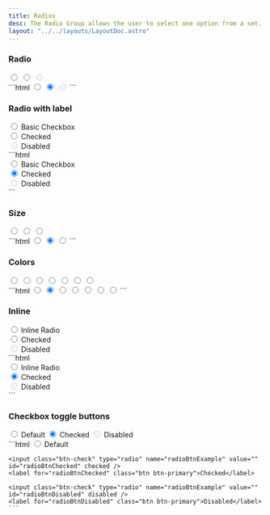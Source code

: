 ```yaml
---
title: Radios
desc: The Radio Group allows the user to select one option from a set.
layout: "../../layouts/LayoutDoc.astro"
---
```



### Radio

<Example>
  <div slot='preview' class="not-prose">
    <label for="radioDefault" class="form-check-input-wrapper">
      <input class="form-check-input" type="radio" name='radioDefault' value="" id="radioDefault" />
    </label>
    <label for="radioChecked" class="form-check-input-wrapper">
      <input class="form-check-input" type="radio" name='radioDefault' value="" id="radioChecked" checked />
    </label>
    <label for="radioDisabled" class="form-check-input-wrapper">
      <input class="form-check-input" type="radio" name='radioDefault' value="" id="radioDisabled" disabled />
    </label>
  </div>
  <div slot="code">
    ```html
    <label for="radioDefault" class="form-check-input-wrapper">
      <input class="form-check-input" type="radio" name='radioDefault' value="" id="radioDefault" />
    </label>
    <label for="radioChecked" class="form-check-input-wrapper">
      <input class="form-check-input" type="radio" name='radioDefault' value="" id="radioChecked" checked />
    </label>
    <label for="radioDisabled" class="form-check-input-wrapper">
      <input class="form-check-input" type="radio" name='radioDefault' value="" id="radioDisabled" disabled />
    </label>
    ```
  </div>
</Example>

### Radio with label

<Example>
  <div slot='preview' class="not-prose">
  <div class="form-check">
    <label for="radioDefaultLabel" class="form-check-input-wrapper">
      <input class="form-check-input" type="radio" name="radioDefaultLabel" value="" id="radioDefaultLabel" />
    </label>
    <label for="radioDefaultLabel" class="form-check-label">Basic Checkbox</label>
  </div>
  <div class="form-check">
    <label for="radioCheckedLabel" class="form-check-input-wrapper">
      <input class="form-check-input" type="radio" name="radioDefaultLabel" value="" id="radioCheckedLabel" checked />
    </label>
    <label for="radioCheckedLabel" class="form-check-label">Checked</label>
  </div>
  <div class="form-check">
    <label for="radioDisabledLabel" class="form-check-input-wrapper">
      <input class="form-check-input" type="radio" name="radioDefaultLabel" value="" id="radioDisabledLabel" disabled />
    </label>
    <label for="radioDisabledLabel" class="form-check-label">Disabled</label>
  </div>
  </div>
  <div slot="code">
    ```html
    <div class="form-check">
      <label for="radioDefaultLabel" class="form-check-input-wrapper">
        <input class="form-check-input" type="radio" name="radioDefaultLabel" value="" id="radioDefaultLabel" />
      </label>
      <label for="radioDefaultLabel" class="form-check-label">Basic Checkbox</label>
    </div>
    <div class="form-check">
      <label for="radioCheckedLabel" class="form-check-input-wrapper">
        <input class="form-check-input" type="radio" name="radioDefaultLabel" value="" id="radioCheckedLabel" checked />
      </label>
      <label for="radioCheckedLabel" class="form-check-label">Checked</label>
    </div>
    <div class="form-check">
      <label for="radioDisabledLabel" class="form-check-input-wrapper">
        <input class="form-check-input" type="radio" name="radioDefaultLabel" value="" id="radioDisabledLabel" disabled />
      </label>
      <label for="radioDisabledLabel" class="form-check-label">Disabled</label>
    </div>
    ```
  </div>
</Example>

### Size

<Example>
  <div slot='preview' class="not-prose">
    <label for="radioSmall" class="form-check-input-wrapper">
      <input class="form-check-input" type="radio" name="radioSizes" value="" id="radioSmall" />
    </label>
    <label for="radioMedium" class="form-check-input-wrapper">
      <input class="form-check-input form-check-md" type="radio" name="radioSizes" value="" id="radioMedium" checked />
    </label>
    <label for="radioLarge" class="form-check-input-wrapper">
      <input class="form-check-input form-check-lg" type="radio" name="radioSizes" value="" id="radioLarge" />
    </label>
  </div>
  <div slot="code">
    ```html
    <label for="radioSmall" class="form-check-input-wrapper">
      <input class="form-check-input" type="radio" name="radioSizes" value="" id="radioSmall" />
    </label>
    <label for="radioMedium" class="form-check-input-wrapper">
      <input class="form-check-input form-check-md" type="radio" name="radioSizes" value="" id="radioMedium" checked />
    </label>
    <label for="radioLarge" class="form-check-input-wrapper">
      <input class="form-check-input form-check-lg" type="radio" name="radioSizes" value="" id="radioLarge" />
    </label>
    ```
  </div>
</Example>

### Colors

<Example>
  <div slot='preview' class="not-prose">
    <label for="radioPrimary" class="form-check-input-wrapper">
      <input class="form-check-input" type="radio" name="radioColors" value="" id="radioPrimary" />
    </label>
    <label for="radioSecondary" class="form-check-input-wrapper">
      <input class="form-check-input form-check-secondary" type="radio" name="radioColors" value="" id="radioSecondary" checked />
    </label>
    <label for="radioInfo" class="form-check-input-wrapper">
      <input class="form-check-input form-check-info" type="radio" name="radioColors" value="" id="radioInfo" />
    </label>
    <label for="radioSuccess" class="form-check-input-wrapper">
      <input class="form-check-input form-check-success" type="radio" name="radioColors" value="" id="radioSuccess" />
    </label>
    <label for="radioWarning" class="form-check-input-wrapper">
      <input class="form-check-input form-check-warning" type="radio" name="radioColors" value="" id="radioWarning" />
    </label>
    <label for="radioError" class="form-check-input-wrapper">
      <input class="form-check-input form-check-error" type="radio" name="radioColors" value="" id="radioError" />
    </label>
    <label for="radioNeutral" class="form-check-input-wrapper">
      <input class="form-check-input form-check-neutral" type="radio" name="radioColors" value="" id="radioNeutral" />
    </label>
  </div>
  <div slot="code">
    ```html
    <label for="radioPrimary" class="form-check-input-wrapper">
      <input class="form-check-input" type="radio" name="radioColors" value="" id="radioPrimary" />
    </label>
    <label for="radioSecondary" class="form-check-input-wrapper">
      <input class="form-check-input form-check-secondary" type="radio" name="radioColors" value="" id="radioSecondary" checked />
    </label>
    <label for="radioInfo" class="form-check-input-wrapper">
      <input class="form-check-input form-check-info" type="radio" name="radioColors" value="" id="radioInfo" />
    </label>
    <label for="radioSuccess" class="form-check-input-wrapper">
      <input class="form-check-input form-check-success" type="radio" name="radioColors" value="" id="radioSuccess" />
    </label>
    <label for="radioWarning" class="form-check-input-wrapper">
      <input class="form-check-input form-check-warning" type="radio" name="radioColors" value="" id="radioWarning" />
    </label>
    <label for="radioError" class="form-check-input-wrapper">
      <input class="form-check-input form-check-error" type="radio" name="radioColors" value="" id="radioError" />
    </label>
    <label for="radioNeutral" class="form-check-input-wrapper">
      <input class="form-check-input form-check-neutral" type="radio" name="radioColors" value="" id="radioNeutral" />
    </label>
    ```
  </div>
</Example>

### Inline

<Example>
  <div slot='preview' class="not-prose">
  <div class="form-check-inline">
    <label for="radioInline" class="form-check-input-wrapper">
      <input class="form-check-input" type="radio" name="inlineRadio" value="" id="radioInline" />
    </label>
    <label for="radioInline" class="form-check-label">Inline Radio</label>
  </div>
  <div class="form-check-inline">
    <label for="inlineChecked" class="form-check-input-wrapper">
      <input class="form-check-input" type="radio" name="inlineRadio" value="" id="inlineChecked" checked />
    </label>
    <label for="inlineChecked" class="form-check-label">Checked</label>
  </div>
  <div class="form-check-inline">
    <label for="inlineDisabled" class="form-check-input-wrapper">
      <input class="form-check-input" type="radio" name="inlineRadio" value="" id="inlineDisabled" disabled />
    </label>
    <label for="inlineDisabled" class="form-check-label">Disabled</label>
  </div>
  </div>
  <div slot="code">
    ```html
    <div class="form-check-inline">
      <label for="radioInline" class="form-check-input-wrapper">
        <input class="form-check-input" type="radio" name="inlineRadio" value="" id="radioInline" />
      </label>
      <label for="radioInline" class="form-check-label">Inline Radio</label>
    </div>
    <div class="form-check-inline">
      <label for="inlineChecked" class="form-check-input-wrapper">
        <input class="form-check-input" type="radio" name="inlineRadio" value="" id="inlineChecked" checked />
      </label>
      <label for="inlineChecked" class="form-check-label">Checked</label>
    </div>
    <div class="form-check-inline">
      <label for="inlineDisabled" class="form-check-input-wrapper">
        <input class="form-check-input" type="radio" name="inlineRadio" value="" id="inlineDisabled" disabled />
      </label>
      <label for="inlineDisabled" class="form-check-label">Disabled</label>
    </div>
    ```
  </div>
</Example>

### Checkbox toggle buttons

<Example>
  <div slot='preview' class="not-prose space-x-2">
    <input class="btn-check" type="radio" name="radioBtnExample" value="" id="radioBtnDefault" />
    <label for="radioBtnDefault" class="btn btn-primary">Default</label>
    <input class="btn-check" type="radio" name="radioBtnExample" value="" id="radioBtnChecked" checked />
    <label for="radioBtnChecked" class="btn btn-primary">Checked</label>
    <input class="btn-check" type="radio" name="radioBtnExample" value="" id="radioBtnDisabled" disabled />
    <label for="radioBtnDisabled" class="btn btn-primary">Disabled</label>
  </div>
  <div slot="code">
    ```html
    <input class="btn-check" type="radio" name="radioBtnExample" value="" id="radioBtnDefault" />
    <label for="radioBtnDefault" class="btn btn-primary">Default</label>

    <input class="btn-check" type="radio" name="radioBtnExample" value="" id="radioBtnChecked" checked />
    <label for="radioBtnChecked" class="btn btn-primary">Checked</label>
    
    <input class="btn-check" type="radio" name="radioBtnExample" value="" id="radioBtnDisabled" disabled />
    <label for="radioBtnDisabled" class="btn btn-primary">Disabled</label>
    ```
  </div>
</Example>
